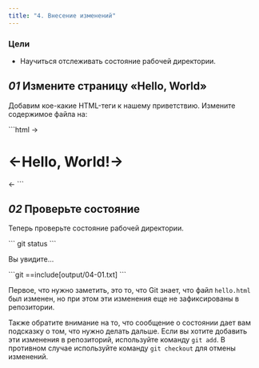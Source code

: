 ```yaml
---
title: "4. Внесение изменений"
---
```


### Цели

- Научиться отслеживать состояние рабочей директории.

## _01_ Измените страницу «Hello, World»

Добавим кое-какие HTML-теги к нашему приветствию. Измените содержимое файла на:

<File file="hello.html">
```html
→<h1>←Hello, World!→</h1>←
```
</File>

## _02_ Проверьте состояние

Теперь проверьте состояние рабочей директории.

<Run>
```
git status
```
</Run>

Вы увидите...

<Output>
```git
==include[output/04-01.txt]
```
</Output>

Первое, что нужно заметить, это то, что Git знает, что файл `hello.html` был изменен, но при этом эти изменения еще не зафиксированы в репозитории.

Также обратите внимание на то, что сообщение о состоянии дает вам подсказку о том, что нужно делать дальше. Если вы хотите добавить эти изменения в репозиторий, используйте команду `git add`. В противном случае используйте команду `git сheckout` для отмены изменений.
